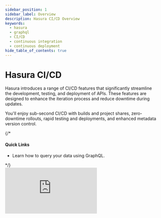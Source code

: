 ```yaml
---
sidebar_position: 1
sidebar_label: Overview
description: Hasura CI/CD Overview
keywords:
  - hasura
  - graphql
  - CI/CD
  - continuous integration
  - continuous deployment
hide_table_of_contents: true
---
```



# Hasura CI/CD

<div className="overview-header">
  <div className="overview-text">
    <p>
      Hasura introduces a range of CI/CD features that significantly streamline the development, testing, and deployment of
      APIs. These features are designed to enhance the iteration process and reduce downtime during updates.
    </p>
    <p>
      You'll enjoy sub-second CI/CD with builds and project shares, zero-downtime rollouts, rapid testing and deployments,
      and enhanced metadata version control.
    </p>
    {/* <h4>Quick Links</h4>
    <ul>
      <li>
        <VersionedLink to="/graphql-api/queries/">Learn how to query your data using GraphQL.</VersionedLink>
      </li>
    </ul> */}

  </div>
 <iframe
        src="https://www.youtube.com/embed/o-MJmypRPro"
        frameBorder="0"
        allow="accelerometer; autoplay; encrypted-media; gyroscope; picture-in-picture"
        allowFullScreen
      />
</div>

<div className="overview-gallery">
  <VersionedLink to="/ci-cd/hasura-cli/#install-instructions-for-linuxmacs">
    <div className="card">
      <h3>Install the CLI for macOS</h3>
      <p>Click here to learn how to install the CLI.</p>
    </div>
  </VersionedLink>
  <VersionedLink to="/ci-cd/hasura-cli/#install-instructions-for-linuxmacs">
    <div className="card">
      <h3>Install the CLI for Linux</h3>
      <p>Click here to learn how to install the CLI.</p>
    </div>
  </VersionedLink>
  <VersionedLink to="/ci-cd/hasura-cli/#install-instructions-for-windows">
    <div className="card">
      <h3>Install the CLI for Windows</h3>
      <p>Click here to learn how to install the CLI.</p>
    </div>
  </VersionedLink>
</div>

